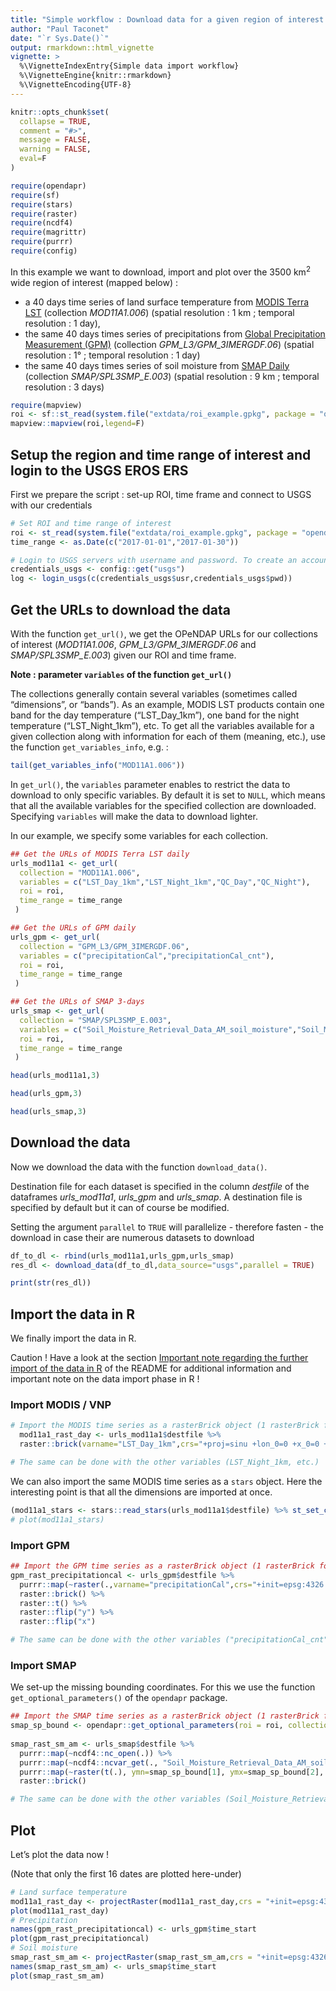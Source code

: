 ```yaml
---
title: "Simple workflow : Download data for a given region of interest and time frame"
author: "Paul Taconet"
date: "`r Sys.Date()`"
output: rmarkdown::html_vignette
vignette: >
  %\VignetteIndexEntry{Simple data import workflow}
  %\VignetteEngine{knitr::rmarkdown}
  %\VignetteEncoding{UTF-8}
---
```


```r
knitr::opts_chunk$set(
  collapse = TRUE,
  comment = "#>",
  message = FALSE,
  warning = FALSE,
  eval=F
)
```

```r
require(opendapr)
require(sf)
require(stars)
require(raster)
require(ncdf4)
require(magrittr)
require(purrr)
require(config)
```

In this example we want to download, import and plot over the 3500 km^2^ wide region of interest (mapped below) :

- a 40 days time series of land surface temperature from [MODIS Terra LST](https://dx.doi.org/10.5067/MODIS/MOD11A1.006) (collection *MOD11A1.006*) (spatial resolution : 1 km ; temporal resolution : 1 day),
- the same 40 days times series of precipitations from [Global Precipitation Measurement (GPM)](https://doi.org/10.5067/GPM/IMERGDF/DAY/06) (collection *GPM_L3/GPM_3IMERGDF.06*) (spatial resolution : 1° ; temporal resolution : 1 day)
- the same 40 days times series of soil moisture from [SMAP Daily](https://doi.org/10.5067/T90W6VRLCBHI) (collection *SMAP/SPL3SMP_E.003*) (spatial resolution : 9 km ; temporal resolution : 3 days)

```r
require(mapview)
roi <- sf::st_read(system.file("extdata/roi_example.gpkg", package = "opendapr"),quiet=TRUE)
mapview::mapview(roi,legend=F)
```

## Setup the region and time range of interest and login to the USGS EROS ERS

First we prepare the script : set-up ROI, time frame and connect to USGS with our credentials

```r
# Set ROI and time range of interest
roi <- st_read(system.file("extdata/roi_example.gpkg", package = "opendapr"),quiet=TRUE)
time_range <- as.Date(c("2017-01-01","2017-01-30"))

# Login to USGS servers with username and password. To create an account go to : https://ers.cr.usgs.gov/register/. Here we use the config package to store our credentials in a dedicated file locally
credentials_usgs <- config::get("usgs")
log <- login_usgs(c(credentials_usgs$usr,credentials_usgs$pwd))
```

## Get the URLs to download the data {#get-url}

With the function `get_url()`, we get the OPeNDAP URLs for our collections of interest (*MOD11A1.006*, *GPM_L3/GPM_3IMERGDF.06* and *SMAP/SPL3SMP_E.003*) given our ROI and time frame. 

**Note : parameter `variables` of the function `get_url()`**

The collections generally contain several variables (sometimes called "dimensions", or "bands"). As an example, MODIS LST products contain one band for the day temperature ("LST_Day_1km"), one band for the night temperature ("LST_Night_1km"), etc. To get all the variables available for a given collection along with information for each of them (meaning, etc.), use the function `get_variables_info`, e.g. :

```r
tail(get_variables_info("MOD11A1.006"))
```

In `get_url()`, the `variables` parameter enables to restrict the data to download to only specific variables. By default it is set to `NULL`, which means that all the available variables for the specified collection are downloaded. Specifying `variables` will make the data to download lighter. 

In our example, we specify some variables for each collection. 

```r
## Get the URLs of MODIS Terra LST daily
urls_mod11a1 <- get_url(
  collection = "MOD11A1.006",
  variables = c("LST_Day_1km","LST_Night_1km","QC_Day","QC_Night"),
  roi = roi,
  time_range = time_range
 )

## Get the URLs of GPM daily
urls_gpm <- get_url(
  collection = "GPM_L3/GPM_3IMERGDF.06",
  variables = c("precipitationCal","precipitationCal_cnt"),
  roi = roi,
  time_range = time_range
 )

## Get the URLs of SMAP 3-days
urls_smap <- get_url(
  collection = "SMAP/SPL3SMP_E.003",
  variables = c("Soil_Moisture_Retrieval_Data_AM_soil_moisture","Soil_Moisture_Retrieval_Data_AM_retrieval_qual_flag","Soil_Moisture_Retrieval_Data_PM_soil_moisture_pm","Soil_Moisture_Retrieval_Data_PM_retrieval_qual_flag_pm"),
  roi = roi,
  time_range = time_range
 )

head(urls_mod11a1,3)

head(urls_gpm,3)

head(urls_smap,3)
```

## Download the data {#download}

Now we download the data with the function `download_data()`.

Destination file for each dataset is specified in the column *destfile* of the dataframes *urls_mod11a1*,  *urls_gpm* and *urls_smap*. A destination file is specified by default but it can of course be modified.

Setting the argument `parallel` to `TRUE` will parallelize - therefore fasten - the download in case their are numerous datasets to download

```r
df_to_dl <- rbind(urls_mod11a1,urls_gpm,urls_smap)
res_dl <- download_data(df_to_dl,data_source="usgs",parallel = TRUE)

print(str(res_dl))
```

## Import the data in R {#import}

We finally import the data in R. 

Caution ! Have a look at the section [Important note regarding the further import of the data in R](https://ptaconet.github.io/opendapr/index.html#important-note-import) of the README for additional information and important note on the data import phase in R !

### Import MODIS / VNP {#import-modis-vnp}

```r
# Import the MODIS time series as a rasterBrick object (1 rasterBrick for each dimension) :
  mod11a1_rast_day <- urls_mod11a1$destfile %>%
  raster::brick(varname="LST_Day_1km",crs="+proj=sinu +lon_0=0 +x_0=0 +y_0=0 +a=6371007.181 +b=6371007.181 +units=m +no_defs")

# The same can be done with the other variables (LST_Night_1km, etc.)
```

We can also import the same MODIS time series as a `stars` object. Here the interesting point is that all the dimensions are imported at once.

```r
(mod11a1_stars <- stars::read_stars(urls_mod11a1$destfile) %>% st_set_crs("+proj=sinu +lon_0=0 +x_0=0 +y_0=0 +a=6371007.181 +b=6371007.181 +units=m +no_defs"))
# plot(mod11a1_stars)
```

### Import GPM {#import-gpm}

```r
## Import the GPM time series as a rasterBrick object (1 rasterBrick for each dimension) :
gpm_rast_precipitationcal <- urls_gpm$destfile %>%
  purrr::map(~raster(.,varname="precipitationCal",crs="+init=epsg:4326 +proj=longlat +datum=WGS84 +no_defs +ellps=WGS84 +towgs84=0,0,0 ")) %>%
  raster::brick() %>%
  raster::t() %>%
  raster::flip("y") %>%
  raster::flip("x")

# The same can be done with the other variables ("precipitationCal_cnt", etc.)
```

### Import SMAP {#import-smap}

We set-up the missing bounding coordinates. For this we use the function `get_optional_parameters()` of the `opendapr` package.

```r
## Import the SMAP time series as a rasterBrick object (1 rasterBrick for each dimension) :
smap_sp_bound <- opendapr::get_optional_parameters(roi = roi, collection = "SMAP/SPL3SMP_E.003")$roiSpatialBound$`1`
  
smap_rast_sm_am <- urls_smap$destfile %>%
  purrr::map(~ncdf4::nc_open(.)) %>%
  purrr::map(~ncdf4::ncvar_get(., "Soil_Moisture_Retrieval_Data_AM_soil_moisture")) %>%
  purrr::map(~raster(t(.), ymn=smap_sp_bound[1], ymx=smap_sp_bound[2], xmn=smap_sp_bound[3], xmx=smap_sp_bound[4], crs="+proj=cea +lon_0=0 +lat_ts=30 +x_0=0 +y_0=0 +datum=WGS84 +units=m +no_defs +ellps=WGS84 +towgs84=0,0,0")) %>%  # EPSG : 6933
  raster::brick()

# The same can be done with the other variables (Soil_Moisture_Retrieval_Data_AM_retrieval_qual_flag, etc.)
```

## Plot 

Let's plot the data now !

(Note that only the first 16 dates are plotted here-under)

```r
# Land surface temperature
mod11a1_rast_day <- projectRaster(mod11a1_rast_day,crs = "+init=epsg:4326 +proj=longlat +datum=WGS84 +no_defs +ellps=WGS84 +towgs84=0,0,0 ")
plot(mod11a1_rast_day)
# Precipitation
names(gpm_rast_precipitationcal) <- urls_gpm$time_start
plot(gpm_rast_precipitationcal)
# Soil moisture
smap_rast_sm_am <- projectRaster(smap_rast_sm_am,crs = "+init=epsg:4326 +proj=longlat +datum=WGS84 +no_defs +ellps=WGS84 +towgs84=0,0,0 ")
names(smap_rast_sm_am) <- urls_smap$time_start
plot(smap_rast_sm_am)
```
